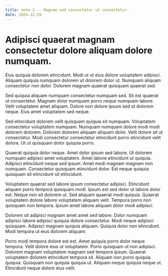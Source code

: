 ```yaml
---
title: note-3 -- Magnam sed consectetur ut consectetur.
date: 2024-12-29
---
```


# Adipisci quaerat magnam consectetur dolore aliquam dolore numquam.

Eius quiquia dolorem etincidunt. Modi ut ut eius dolore voluptatem adipisci. Aliquam quiquia numquam dolorem ut dolorem
dolor ut. Numquam aliquam consectetur non dolor. Dolorem magnam quaerat quisquam quaerat sed.

Sed quiquia aliquam numquam consectetur numquam sed. Sit est quaerat ut consectetur. Magnam dolor numquam porro neque
numquam labore. Velit voluptatem amet aliquam. Dolore non dolore ipsum sed ut dolorem neque. Eius amet voluptatem sed
neque.

Sed etincidunt dolorem velit quisquam quiquia sit numquam. Voluptatem consectetur voluptatem numquam. Numquam numquam
dolore modi modi dolorem dolorem. Dolorem dolorem aliquam aliquam dolor. Velit dolore sit ut consectetur. Modi
consectetur consectetur etincidunt porro etincidunt velit dolore. Ut ut quisquam dolor quiquia porro.

Quaerat quiquia dolor neque. Amet dolor ipsum sed labore. Ut dolorem numquam adipisci amet voluptatem. Amet labore
etincidunt ut quiquia. Adipisci etincidunt neque sed ipsum. Amet modi magnam magnam non numquam. Consectetur quisquam
etincidunt dolor. Est neque quiquia quisquam sit etincidunt sit etincidunt.

Voluptatem quaerat sed labore ipsum consectetur adipisci. Etincidunt aliquam porro tempora quisquam modi. Ipsum est sed
dolor ut labore dolor est. Neque non sit dolorem ut. Sed aliquam quaerat modi quiquia. Quaerat voluptatem dolore labore
voluptatem aliquam velit. Tempora porro non quisquam non tempora. Ipsum amet labore aliquam dolor modi adipisci.

Dolorem sit adipisci magnam amet amet sed labore. Dolor numquam adipisci labore adipisci quiquia dolore consectetur.
Modi neque adipisci quisquam. Adipisci magnam quiquia aliquam. Quiquia dolor non etincidunt. Modi tempora ut eius
dolorem aliquam.

Porro modi tempora dolore est est. Amet quiquia porro dolor neque tempora. Velit dolore eius ut voluptatem. Porro
quisquam ut non adipisci. Dolorem magnam voluptatem magnam sed tempora ipsum. Quaerat voluptatem dolorem etincidunt
tempora sit. Aliquam non porro quiquia quiquia. Quisquam non quiquia quiquia ut. Aliquam neque quiquia neque ut.
Etincidunt neque dolore eius velit.
